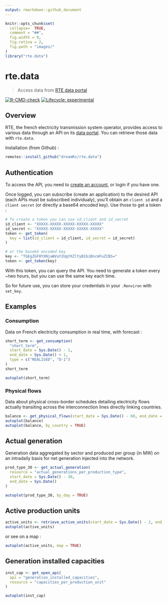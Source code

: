 ```yaml
---
output: rmarkdown::github_document
---
```

```r
knitr::opts_chunk$set(
  collapse=  TRUE, 
  comment = "##",
  fig.width = 9,
  fig.retina = 2, 
  fig.path = "images/"
)
library("rte.data")
```


# rte.data

> Access data from [RTE data portal](https://data.rte-france.com/)

<!-- badges: start -->
[![R-CMD-check](https://github.com/dreamRs/rte.data/workflows/R-CMD-check/badge.svg)](https://github.com/dreamRs/rte.data/actions)
[![Lifecycle: experimental](https://img.shields.io/badge/lifecycle-experimental-orange.svg)](https://lifecycle.r-lib.org/articles/stages.html#experimental)
<!-- badges: end -->



## Overview

RTE, the french electricity transmission system operator, provides access to various data through an API on its [data portal](https://data.rte-france.com/home). You can retrieve those data with `rte.data`.


Installation (from Github) : 

```r
remotes::install_github("dreamRs/rte.data")
```



## Authentication

To access the API, you need to [create an account](https://data.rte-france.com/create_account), or login if you have one.

Once logged, you can subscribe (create an application) to the desired API (each APIs must be subscribed individualy), you'll obtain an `client id` and a `client secret` (or directly a base64 encoded key). Use those to get a token : 

```r
# To create a token you can use id_client and id_secret
id_client <- "XXXXX-XXXXX-XXXXX-XXXXX-XXXXX"
id_secret <- "XXXXX-XXXXX-XXXXX-XXXXX-XXXXX"
token <- get_token(
  key = list(id_client = id_client, id_secret = id_secret)
)

# or the base64 encoded key
key <- "TGEgZGF0YXNjaWVuY2UgYXZlYyB1biBncmFuZCBS="
token <- get_token(key)
```

With this token, you can query the API. You need to generate a token every ~two hours, but you can use the same key each time.

So for future use, you can store your credentials in your `.Renviron` with `set_key`.


## Examples

### Consumption

Data on French electricity consumption in real time, with forecast :

```r
short_term <- get_consumption(
  "short_term", 
  start_date = Sys.Date() - 1, 
  end_date = Sys.Date() + 1, 
  type = c("REALISED", "D-1")
)
short_term

autoplot(short_term)
```



### Physical flows

Data about physical cross-border schedules detailing electricity flows actually transiting across the interconnection lines directly linking countries.

```r
balance <- get_physical_flows(start_date = Sys.Date() - 60, end_date = Sys.Date())
autoplot(balance)
autoplot(balance, by_country = TRUE)
```



## Actual generation

Generation data aggregated by sector and produced per group (in MW) on an intradaily basis for net generation injected into the network.

```r
prod_type_30 <- get_actual_generation(
  resource = "actual_generations_per_production_type",
  start_date = Sys.Date() - 30, 
  end_date = Sys.Date()
)

autoplot(prod_type_30, by_day = TRUE)
```



## Active production units 

```r
active_units <- retrieve_active_units(start_date = Sys.Date() - 2, end_date = Sys.Date())
autoplot(active_units)
```

or see on a map :

```r
autoplot(active_units, map = TRUE)
```


## Generation installed capacities

```r
inst_cap <- get_open_api(
  api = "generation_installed_capacities",
  resource = "capacities_per_production_unit"
)

autoplot(inst_cap)
```




